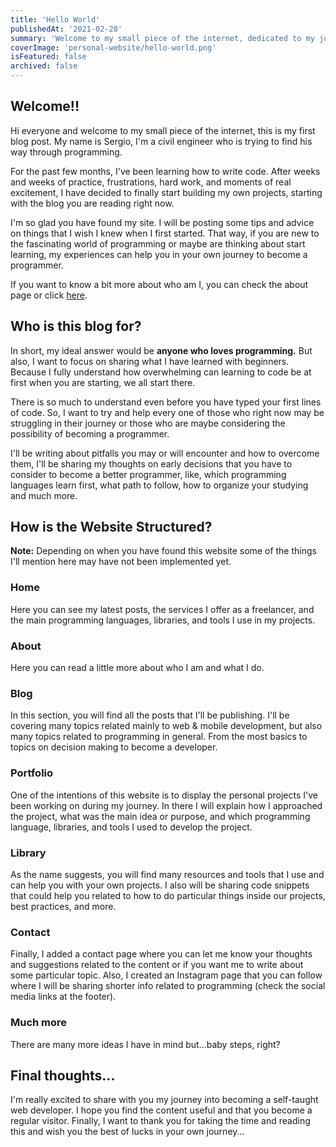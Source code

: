 ```yaml
---
title: 'Hello World'
publishedAt: '2021-02-28'
summary: 'Welcome to my small piece of the internet, dedicated to my journey as a self-taught developer'
coverImage: 'personal-website/hello-world.png'
isFeatured: false
archived: false
---
```


## Welcome!!

Hi everyone and welcome to my small piece of the internet, this is my first blog post. My name is Sergio, I'm a civil engineer who is trying to find his way through programming.

For the past few months, I've been learning how to write code. After weeks and weeks of practice, frustrations, hard work, and moments of real excitement, I have decided to finally start building my own projects, starting with the blog you are reading right now.

I'm so glad you have found my site. I will be posting some tips and advice on things that I wish I knew when I first started. That way, if you are new to the fascinating world of programming or maybe are thinking about start learning, my experiences can help you in your own journey to become a programmer.

If you want to know a bit more about who am I, you can check the about page or click [here](https://sergiobarria.com/about).

## Who is this blog for?

In short, my ideal answer would be **anyone who loves programming.** But also, I want to focus on sharing what I have learned with beginners. Because I fully understand how overwhelming can learning to code be at first when you are starting, we all start there.

There is so much to understand even before you have typed your first lines of code. So, I want to try and help every one of those who right now may be struggling in their journey or those who are maybe considering the possibility of becoming a programmer.

I'll be writing about pitfalls you may or will encounter and how to overcome them, I'll be sharing my thoughts on early decisions that you have to consider to become a better programmer, like, which programming languages learn first, what path to follow, how to organize your studying and much more.

## How is the Website Structured?

**Note:** Depending on when you have found this website some of the things I'll mention here may have not been implemented yet.

### Home

Here you can see my latest posts, the services I offer as a freelancer, and the main programming languages, libraries, and tools I use in my projects.

### About

Here you can read a little more about who I am and what I do.

### Blog

In this section, you will find all the posts that I'll be publishing. I'll be covering many topics related mainly to web & mobile development, but also many topics related to programming in general. From the most basics to topics on decision making to become a developer.

### Portfolio

One of the intentions of this website is to display the personal projects I've been working on during my journey. In there I will explain how I approached the project, what was the main idea or purpose, and which programming language, libraries, and tools I used to develop the project.

### Library

As the name suggests, you will find many resources and tools that I use and can help you with your own projects. I also will be sharing code snippets that could help you related to how to do particular things inside our projects, best practices, and more.

### Contact

Finally, I added a contact page where you can let me know your thoughts and suggestions related to the content or if you want me to write about some particular topic.
Also, I created an Instagram page that you can follow where I will be sharing shorter info related to programming (check the social media links at the footer).

### Much more

There are many more ideas I have in mind but...baby steps, right?

## Final thoughts...

I'm really excited to share with you my journey into becoming a self-taught web developer. I hope you find the content useful and that you become a regular visitor. Finally, I want to thank you for taking the time and reading this and wish you the best of lucks in your own journey...
